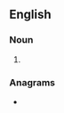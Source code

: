 {{also|Sitars}}
==English==

===Noun===
{{head|en|noun plural form}}

# {{plural of|sitar|lang=en}}

===Anagrams===
* {{anagrams|en|a=airsst|Sartis|Stairs|arists|sistra|stairs|tisars}}
